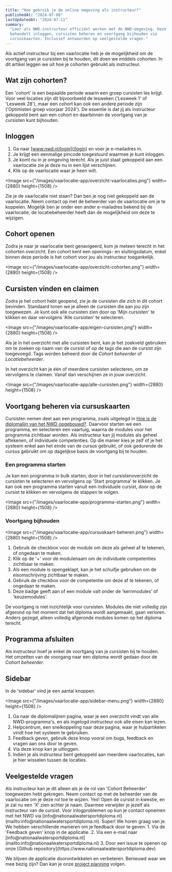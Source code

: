 ```yaml
---
title: "Hoe gebruik je de online omgeving als instructeur?"
publishedAt: "2024-07-08"
lastUpdatedAt: "2024-07-11"
summary:
  "Leer als NWD-instructeur efficiënt werken met de NWD-omgeving. Deze gids
  behandelt inloggen, cursisten beheren en voortgang bijhouden via
  cursuskaarten. Inclusief antwoorden op veelgestelde vragen."
---
```


Als actief instructeur bij een vaarlocatie heb je de mogelijkheid om de
voortgang van je cursisten bij te houden, dit doen we middels cohorten. In dit
artikel leggen we uit hoe je cohorten gebruikt als instructeur.

## Wat zijn cohorten?

Een 'cohort' is een bepaalde periode waarin een groep cursisten les krijgt. Voor
veel locaties zijn dit bijvoorbeeld de lesweken ('Lesweek 1' of 'Lesweek 28'),
maar een cohort kan ook een andere periode zijn ('Optimisten groep voorjaar
2024'). De essentie is dat jij als instructeur gekoppeld bent aan een cohort en
daarbinnen de voortgang van je cursisten kunt bijhouden.

## Inloggen

1. Ga naar [www.nwd.nl/login](/login) en voer je e-mailadres in.
2. Je krijgt een eenmalige pincode toegestuurd waarmee je kunt inloggen.
3. Je komt nu in je omgeving terecht. Als je juist staat gekoppeld aan een
   vaarlocatie zie je deze nu in een lijst verschijnen.
4. Klik op de vaarlocatie waar je heen wilt.

<Image
  src={"/images/vaarlocatie-app/overzicht-vaarlocaties.png"}
  width={2880}
  height={1508}
/>

Zie je de vaarlocatie niet staan? Dan ben je nog niet gekoppeld aan de
vaarlocatie. Neem contact op met de beheerder van de vaarlocatie om je te
koppelen. Mogelijk ben je onder een ander e-mailadres bekend bij de vaarlocatie,
de locatiebeheerder heeft dan de mogelijkheid om deze te wijzigen.

## Cohort openen

Zodra je naar je vaarlocatie bent genavigeerd, kom je meteen terecht in het
cohorten overzicht. Een cohort kent een openings- en sluitingsdatum, enkel
binnen deze periode is het cohort voor jou als instructeur toegankelijk.

<Image
  src={"/images/vaarlocatie-app/overzicht-cohorten.png"}
  width={2880}
  height={1508}
/>

## Cursisten vinden en claimen

Zodra je het cohort hebt geopend, zie je de cursisten die zich in dit cohort
bevinden. Standaard tonen we je alleen de cursisten die aan jou zijn toegewezen.
Je kunt ook alle cursisten zien door op 'Mijn cursisten' te klikken en daar
vervolgens 'Alle cursisten' te selecteren.

<Image
  src={"/images/vaarlocatie-app/eigen-cursisten.png"}
  width={2880}
  height={1508}
/>

Als je in het overzicht met alle cursisten bent, kan je het zoekveld gebruiken
om te zoeken op naam van de cursist of op de tags die aan de cursist zijn
toegevoegd. Tags worden beheerd door de _Cohort beheerder_ of
_Locatiebeheerder_.

In het overzicht kan je één of meerdere cursisten selecteren, om ze vervolgens
te claimen. Vanaf dan verschijnen ze in jouw overzicht.

<Image
  src={"/images/vaarlocatie-app/alle-cursisten.png"}
  width={2880}
  height={1508}
/>

## Voortgang beheren via cursuskaarten

Cursisten nemen deel aan een programma, zoals uitgelegd in
[Hoe is de diplomalijn van het NWD opgebouwd?](/help/artikel/hoe-is-de-diplomalijn-van-het-nwd-opgebouwd).
Daarvoor starten we een programma, en selecteren een vaartuig, waarna de modules
voor het programma zichtbaar worden. Als instructeur kan jij modules als geheel
aftekenen, of individuele competenties. Op die manier kies je zelf of je het
systeem enkel aan het einde van de cursus gebruikt, of ook gedurende de cursus
gebruikt om op dagelijkse basis de voortgang bij te houden.

### Een programma starten

Je kan een programma in bulk starten, door in het cursistenoverzicht de
cursisten te selecteren en vervolgens op 'Start programma' te klikken. Je kan
ook een programma starten vanuit een individuele cursist, door op de cursist te
klikken en vervolgens de stappen te volgen.

<Image
  src={"/images/vaarlocatie-app/programma-starten.png"}
  width={2880}
  height={1508}
/>

### Voortgang bijhouden

<Image
  src={"/images/vaarlocatie-app/cursuskaart-beheren.png"}
  width={2880}
  height={1508}
/>

1. Gebruik de checkbox voor de module om deze als geheel af te tekenen, of
   ongedaan te maken.
2. Klik op de '+' voor de modulenaam om de individuele competenties zichtbaar te
   maken.
3. Als een module is opengeklapt, kan je het schuifje gebruiken om de
   eisomschrijving zichtbaar te maken.
4. Gebruik de checkbox voor de competentie om deze af te tekenen, of ongedaan te
   maken.
5. Deze badge geeft aan of een module valt onder de 'kernmodules' of
   'keuzemodules'.

De voortgang is niet inzichtelijk voor cursisten. Modules die niet volledig zijn
afgerond op het moment dat het diploma wordt aangemaakt, gaan verloren. Anders
gezegd, alleen volledig afgeronde modules komen op het diploma terecht.

## Programma afsluiten

Als instructeur hoef je enkel de voortgang van je cursisten bij te houden. Het
omzetten van de voorgang naar een diploma wordt gedaan door de _Cohort
beheerder_.

## Sidebar

In de 'sidebar' vind je een aantal knoppen.

<Image
  src={"/images/vaarlocatie-app/sidebar-menu.png"}
  width={2880}
  height={1508}
/>

1. Ga naar de diplomalijnen pagina, waar je een overzicht vindt van alle
   NWD-programma's, en als ingelogd instructeur ook alle eisen kan lezen.
2. Helpcentrum, een snelkoppeling naar deze pagina, waar je hulpartikelen vindt
   hoe het systeem te gebruiken.
3. Feedback geven, gebruik deze knop vooral om bugs, feedback en vragen aan ons
   door te geven.
4. Via deze knop kan je uitloggen.
5. Indien je als instructeur bent gekoppeld aan meerdere vaarlocaties, kan je
   hier wisselen tussen de locaties.

## Veelgestelde vragen

<dl className="divide-y divide-gray-900/10 rounded-lg border border-gray-900/10">
<Faq question="Ik heb een verkeerd programma toegevoegd, kan ik deze wijzigen?">
Als instructeur kan je dit alleen als je de rol van 'Cohort Beheerder' toegewezen hebt gekregen. Neem contact op met de beheerder van de vaarlocatie om je deze rol toe te wijzen.
</Faq>

<Faq question="Kan ik mezelf ook weer verwijderen als instructeur van een cursist?">
  Yes! Open de cursist in kwestie, en je zal nu een 'X' zien achter je naam.
  Daarmee verwijder je jezelf als instructeur van de cursist.
</Faq>

<Faq question="Ik heb een probleem met inloggen, wie kan ik contacteren?">
  Voor inlogproblemen op kun je contact opnemen met het NWD via
  [info@nationaalwatersportdiploma.nl](mailto:info@nationaalwatersportdiploma.nl).
</Faq>

<Faq question="Ik heb een bug gevonden, wil graag een functionaliteit voorstellen of heb andere feedback op de applicatie.">
Super! We horen graag van je. We hebben verschillende manieren om je feedback door te geven:
1. Via de 'Feedback geven' knop in de applicatie.
2. Via een e-mail naar [info@nationaalwatersportdiploma.nl](mailto:info@nationaalwatersportdiploma.nl)
3. Door een issue te openen op onze [Github repository](https://www.nationaalwatersportdiploma.dev)
</Faq>
</dl>

We blijven de applicatie doorontwikkelen en verbeteren. Benieuwd waar we mee
bezig zijn? Dan kan je onze
[project planning](https://github.com/orgs/buchungapp/projects/3) volgen.
